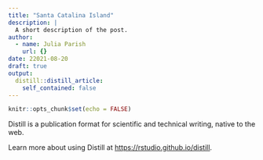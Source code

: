 ```yaml
---
title: "Santa Catalina Island"
description: |
  A short description of the post.
author:
  - name: Julia Parish
    url: {}
date: 22021-08-20
draft: true
output:
  distill::distill_article:
    self_contained: false
---
```



```r
knitr::opts_chunk$set(echo = FALSE)
```

Distill is a publication format for scientific and technical writing, native to the web.

Learn more about using Distill at <https://rstudio.github.io/distill>.


